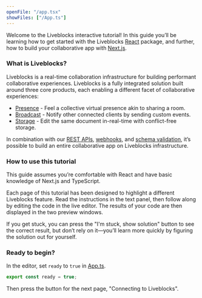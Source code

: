 ```yaml
---
openFile: "/app.tsx"
showFiles: ["/App.ts"]
---
```


Welcome to the Liveblocks interactive tutorial! In this guide you’ll be learning
how to get started with the Liveblocks [React](https://react.dev/) package, and
further, how to build your collaborative app with
[Next.js](https://nextjs.org/).

### What is Liveblocks?

Liveblocks is a real-time collaboration infrastructure for building performant
collaborative experiences. Liveblocks is a fully integrated solution built
around three core products, each enabling a different facet of collaborative
experiences:

- [Presence](/docs/products/presence) - Feel a collective virtual presence akin
  to sharing a room.
- [Broadcast](/docs/products/broadcast) - Notify other connected clients by
  sending custom events.
- [Storage](/docs/products/document/storage) - Edit the same document
  in-real-time with conflict-free storage.

In combination with our [REST APIs](/docs/api-reference/rest-api-endpoints),
[webhooks](/docs/platform/webhooks), and
[schema validation](/docs/platform/schema-validation), it’s possible to build an
entire collaborative app on Liveblocks infrastructure.

### How to use this tutorial

<Banner title="Prerequisites">

This guide assumes you’re comfortable with React and have basic knowledge of
Next.js and TypeScript.

</Banner>

Each page of this tutorial has been designed to highlight a different Liveblocks
feature. Read the instructions in the text panel, then follow along by editing
the code in the live editor. The results of your code are then displayed in the
two preview windows.

If you get stuck, you can press the "I'm stuck, show solution" button to see the
correct result, but don’t rely on it—you’ll learn more quickly by figuring the
solution out for yourself.

### Ready to begin?

In the editor, set `ready` to `true` in [App.ts](#/App.ts).

```ts modifyTutorialFile="/App.ts"
export const ready = true;
```

Then press the button for the next page, "Connecting to Liveblocks".
